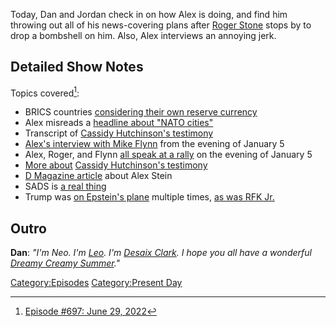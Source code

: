{{DEFAULTSORT:
    #_EPISODE_0697:June 29, 2022
}}{{Episode
    | title           = June 29, 2022
    | caption         = [https://knowledgefight.libsyn.com/697-june-29-2022 Listen to this episode on Libsyn]
    | episodeNumber   = 697
    | length          = 01:28:57
    | airDate         = July 1, 2022
    | coverageDate    = June 29, 2022
    | episodeType     = [[:Category:Present Day|Present Day]]
    | previousEpisode = [[696: June 24, 2022]]
    | nextEpisode     = [[698: For Squatch, There Are No Heroes]]
}}

{{Stub}}

Today, Dan and Jordan check in on how Alex is doing, and find him throwing out all of his news-covering plans after [[Roger Stone]] stops by to drop a bombshell on him. Also, Alex interviews an annoying jerk.

==Detailed Show Notes==

Topics covered<ref>[https://knowledgefight.com/research/2022/6/30/episode-697 Episode #697: June 29, 2022]</ref>:

*BRICS countries [https://www.rt.com/business/557627-brics-developing-global-reserve-currency/ considering their own reserve currency]
*Alex misreads a [https://thepressunited.com/updates/zelensky-demands-5-billion-from-nato-cites-security-in-europe/ headline about "NATO cities"]
*Transcript of [https://www.npr.org/2022/06/28/1108396692/jan-6-committee-hearing-transcript Cassidy Hutchinson's testimony]
*[https://memoryholeblog.org/2021/01/14/michael-flynn-interviewed-by-alex-jones Alex's interview with Mike Flynn] from the evening of January 5
*Alex, Roger, and Flynn [https://www.youtube.com/watch?v=tRUTm-ZIcow all speak at a rally] on the evening of January 5
*[https://www.washingtonpost.com/opinions/2022/06/29/trump-defense-cassidy-hutchinson-peter-ornato/ More about] [https://www.nbcnews.com/politics/congress/cassidy-hutchinsons-jan-6-testimony-comes-increased-scrutiny-rcna35994 Cassidy Hutchinson's testimony]
*[https://www.dmagazine.com/publications/d-magazine/2022/may/do-not-share/ D Magazine article] about Alex Stein
*SADS is [https://pubmed.ncbi.nlm.nih.gov/18508782/ a real thing]
*Trump was [https://www.dailymail.co.uk/news/article-10331943/Trump-flew-seven-times-Jeffrey-Epsteins-private-Lolita-Express-jet-flight-logs-reveal.html on Epstein's plane] multiple times, [https://www.salon.com/2021/12/22/ghislaine-maxwell-trial-flew-on-epsteins-jets-more-often-than-previously-known_partner/ as was RFK Jr.]

==Outro==

'''Dan''': ''"I'm Neo. I'm [[leo Zagami|Leo]]. I'm [[Desaix Clark]]. I hope you all have a wonderful [[Dreamy Creamy Summer]]."''

[[Category:Episodes]]
[[Category:Present Day]]
